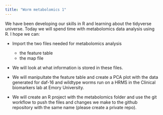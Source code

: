 ```yaml
---
title: "Worm metabolomics 1"
---
```


We have been developing our skills in R and learning about the tidyverse universe. Today we will spend time with  metabolomics data analysis using R. I hope we  can:  

*  Import the two files needed for metabolomics analysis  

    *  the feature table
    *  the map file  
    
*  We will look at what information is stored in these files.   

*  We will manipultate the feature table and create a PCA plot with the data generated for daf-16 and wildtype worms run on a HRMS in the Clinical biomarkers lab at Emory University.  

*  We will create an R project with the metabolomics folder and use the git workflow to push the files and changes we make to the github repository with the same name (please create  a private repo).    



